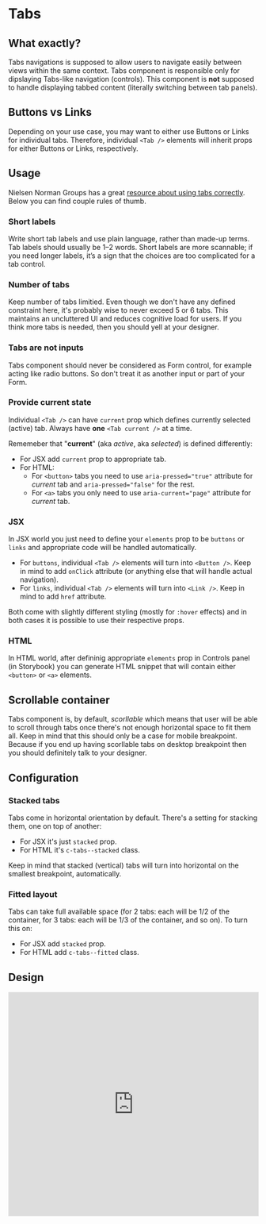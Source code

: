 # Tabs

## What exactly?
Tabs navigations is supposed to allow users to navigate easily between views within the same context.
Tabs component is responsible only for dipslaying Tabs-like navigation (controls). 
This component is **not** supposed to handle displaying tabbed content (literally switching between tab panels).

## Buttons vs Links
Depending on your use case, you may want to either use Buttons or Links for individual tabs. 
Therefore, individual `<Tab />` elements will inherit props for either Buttons or Links, respectively.

## Usage

Nielsen Norman Groups has a great [resource about using tabs correctly](https://www.nngroup.com/articles/tabs-used-right/).
Below you can find couple rules of thumb.

### Short labels
Write short tab labels and use plain language, rather than made-up terms. Tab labels should usually be 1–2 words.
Short labels are more scannable; if you need longer labels, it’s a sign that the choices are too complicated for a tab control.

### Number of tabs

Keep number of tabs limitied. Even though we don't have any defined constraint here, it's probably wise to never exceed 5 or 6 tabs. 
This maintains an uncluttered UI and reduces cognitive load for users. If you think more tabs is needed, then you should yell at your designer.

### Tabs are not inputs

Tabs component should never be considered as Form control, for example acting like radio buttons. 
So don't treat it as another input or part of your Form.

### Provide current state

Individual `<Tab />` can have `current` prop which defines currently selected (active) tab. Always have **one** `<Tab current />` at a time.

Rememeber that "**current**" (aka *active*, aka *selected*) is defined differently:

- For JSX add `current` prop to appropriate tab.
- For HTML:
    - For `<button>` tabs you need to use `aria-pressed="true"` attribute for *current* tab and `aria-pressed="false"` for the rest.
    - For `<a>` tabs you only need to use `aria-current="page"` attribute for *current* tab.

### JSX
In JSX world you just need to define your `elements` prop to be `buttons` or `links` and appropriate code will be handled automatically.

- For `buttons`, individual `<Tab />` elements will turn into `<Button />`. Keep in mind to add `onClick` attribute (or anything else that will handle actual navigation).
- For `links`, individual `<Tab />` elements will turn into `<Link />`. Keep in mind to add `href` attribute.

Both come with slightly different styling (mostly for `:hover` effects) and in both cases it is possible to use their respective props.

### HTML
In HTML world, after defininig appropriate `elements` prop in Controls panel (in Storybook) you can generate HTML snippet that will contain either `<button>` or `<a>` elements.

## Scrollable container

Tabs component is, by default, *scorllable* which means that user will be able to scroll through tabs once there's not enough horizontal space to fit them all.
Keep in mind that this should only be a case for mobile breakpoint. Because if you end up having scorllable tabs on desktop breakpoint then you should definitely talk to your designer.

## Configuration

### Stacked tabs

Tabs come in horizontal orientation by default. There's a setting for stacking them, one on top of another:
- For JSX it's just `stacked` prop.
- For HTML it's `c-tabs--stacked` class.

Keep in mind that stacked (vertical) tabs will turn into horizontal on the smallest breakpoint, automatically.

### Fitted layout

Tabs can take full available space (for 2 tabs: each will be 1/2 of the container, for 3 tabs: each will be 1/3 of the container, and so on). 
To turn this on:
- For JSX add `stacked` prop.
- For HTML add `c-tabs--fitted` class.

## Design
<iframe style="border: 1px solid rgba(0, 0, 0, 0.1);" width="100%" height="450" src="https://www.figma.com/embed?embed_host=share&url=https%3A%2F%2Fwww.figma.com%2Ffile%2F8TcFDQXLQD1SaFIUELOrc5%2FButtons-vs-CTAs%3Fnode-id%3D0%253A1" allowfullscreen></iframe>
